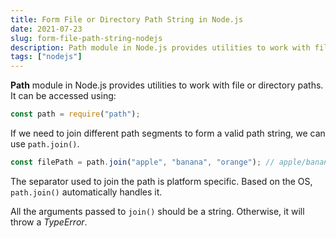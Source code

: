 ```yaml
---
title: Form File or Directory Path String in Node.js
date: 2021-07-23
slug: form-file-path-string-nodejs
description: Path module in Node.js provides utilities to work with file or directory paths.
tags: ["nodejs"]
---
```


**Path** module in Node.js provides utilities to work with file or directory paths. It can be accessed using:

```javascript
const path = require("path");
```

If we need to join different path segments to form a valid path string, we can use `path.join()`.

```javascript
const filePath = path.join("apple", "banana", "orange"); // apple/banana/orange
```

The separator used to join the path is platform specific. Based on the OS, `path.join()` automatically handles it.

All the arguments passed to `join()` should be a string. Otherwise, it will throw a _TypeError_.
